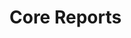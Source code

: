 
# Core Reports

<Cards>
    <Cards.Card
        title="Create Boards"
        href="/guides/guides-by-topic/core-reports/create-boards"
    />
    <Cards.Card
        title="Discover Insights"
        href="/guides/guides-by-topic/core-reports/discover-insights"
    />
    <Cards.Card
        title="Analyze Conversions"
        href="/guides/guides-by-topic/core-reports/analyze-conversions"
    />
    <Cards.Card
        title="Build User Flows"
        href="/guides/guides-by-topic/core-reports/build-user-flows"
    />
    <Cards.Card
        title="Track User Retention"
        href="/guides/guides-by-topic/core-reports/track-user-retention"
    />
    <Cards.Card
        title="Define Cohorts"
        href="/guides/guides-by-topic/core-reports/define-cohorts"
    />
</Cards>
